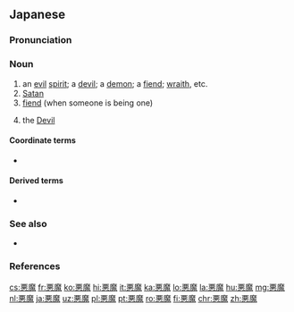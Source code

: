 ==Japanese==
{{ja-kanjitab|あく|ま|yomi=o}}

===Pronunciation===
{{ja-pron|あくま|acc=a|acc_ref=NHK|y=go}}

===Noun===
{{ja-noun|あくま|kyu=惡魔}}

# an [[evil]] [[spirit]]; a [[devil]]; a [[demon]]; a [[fiend]]; [[wraith]], etc.
# [[Satan]]
# [[fiend]] (when someone is being one)
# {{lb|ja|tarot|sort=あくま}} the [[devil|Devil]]

====Coordinate terms====
* {{ja-r|タロット|gloss=[[tarot]]}}

====Derived terms====
* {{ja-r|悪魔の運|あくま の うん|[[devil]]'s [[luck]]}}

===See also===
* {{ja-r|デーモン}}

===References===
<references/>
{{topics|ja|Theology|Religion|sort=あくま}}

[[cs:悪魔]]
[[fr:悪魔]]
[[ko:悪魔]]
[[hi:悪魔]]
[[it:悪魔]]
[[ka:悪魔]]
[[lo:悪魔]]
[[la:悪魔]]
[[hu:悪魔]]
[[mg:悪魔]]
[[nl:悪魔]]
[[ja:悪魔]]
[[uz:悪魔]]
[[pl:悪魔]]
[[pt:悪魔]]
[[ro:悪魔]]
[[fi:悪魔]]
[[chr:悪魔]]
[[zh:悪魔]]